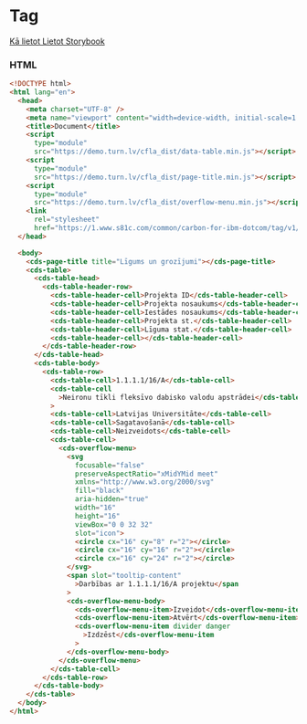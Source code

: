 
# Tag

[Kā lietot Lietot Storybook](https://github.com/turn-digital/cfla-how-to-use)

### HTML

```html
<!DOCTYPE html>
<html lang="en">
  <head>
    <meta charset="UTF-8" />
    <meta name="viewport" content="width=device-width, initial-scale=1.0" />
    <title>Document</title>
    <script
      type="module"
      src="https://demo.turn.lv/cfla_dist/data-table.min.js"></script>
    <script
      type="module"
      src="https://demo.turn.lv/cfla_dist/page-title.min.js"></script>
    <script
      type="module"
      src="https://demo.turn.lv/cfla_dist/overflow-menu.min.js"></script>
    <link
      rel="stylesheet"
      href="https://1.www.s81c.com/common/carbon-for-ibm-dotcom/tag/v1/latest/plex.css" />
  </head>

  <body>
    <cds-page-title title="Līgums un grozījumi"></cds-page-title>
    <cds-table>
      <cds-table-head>
        <cds-table-header-row>
          <cds-table-header-cell>Projekta ID</cds-table-header-cell>
          <cds-table-header-cell>Projekta nosaukums</cds-table-header-cell>
          <cds-table-header-cell>Iestādes nosaukums</cds-table-header-cell>
          <cds-table-header-cell>Projekta st.</cds-table-header-cell>
          <cds-table-header-cell>Līguma stat.</cds-table-header-cell>
          <cds-table-header-cell></cds-table-header-cell>
        </cds-table-header-row>
      </cds-table-head>
      <cds-table-body>
        <cds-table-row>
          <cds-table-cell>1.1.1.1/16/A</cds-table-cell>
          <cds-table-cell
            >Neironu tīkli fleksīvo dabisko valodu apstrādei</cds-table-cell
          >
          <cds-table-cell>Latvijas Universitāte</cds-table-cell>
          <cds-table-cell>Sagatavošanā</cds-table-cell>
          <cds-table-cell>Neizveidots</cds-table-cell>
          <cds-table-cell>
            <cds-overflow-menu>
              <svg
                focusable="false"
                preserveAspectRatio="xMidYMid meet"
                xmlns="http://www.w3.org/2000/svg"
                fill="black"
                aria-hidden="true"
                width="16"
                height="16"
                viewBox="0 0 32 32"
                slot="icon">
                <circle cx="16" cy="8" r="2"></circle>
                <circle cx="16" cy="16" r="2"></circle>
                <circle cx="16" cy="24" r="2"></circle>
              </svg>
              <span slot="tooltip-content"
                >Darbības ar 1.1.1.1/16/A projektu</span
              >
              <cds-overflow-menu-body>
                <cds-overflow-menu-item>Izveidot</cds-overflow-menu-item>
                <cds-overflow-menu-item>Atvērt</cds-overflow-menu-item>
                <cds-overflow-menu-item divider danger
                  >Izdzēst</cds-overflow-menu-item
                >
              </cds-overflow-menu-body>
            </cds-overflow-menu>
          </cds-table-cell>
        </cds-table-row>
      </cds-table-body>
    </cds-table>
  </body>
</html>
```
